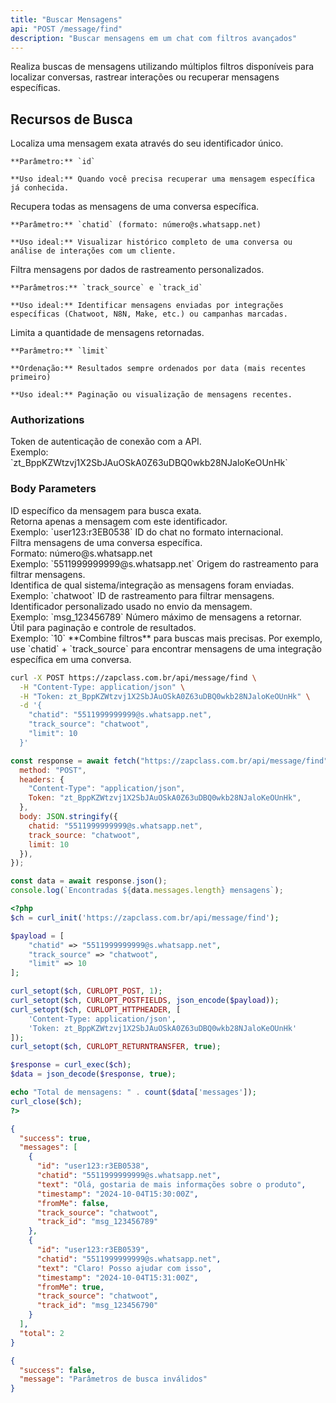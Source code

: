 ```yaml
---
title: "Buscar Mensagens"
api: "POST /message/find"
description: "Buscar mensagens em um chat com filtros avançados"
---
```


Realiza buscas de mensagens utilizando múltiplos filtros disponíveis para localizar conversas, rastrear interações ou recuperar mensagens específicas.

## Recursos de Busca

<AccordionGroup>
  <Accordion title="Busca por ID Específico" icon="magnifying-glass">
    Localiza uma mensagem exata através do seu identificador único.

    **Parâmetro:** `id`

    **Uso ideal:** Quando você precisa recuperar uma mensagem específica já conhecida.
  </Accordion>

  <Accordion title="Filtrar por Chat" icon="messages">
    Recupera todas as mensagens de uma conversa específica.

    **Parâmetro:** `chatid` (formato: número@s.whatsapp.net)

    **Uso ideal:** Visualizar histórico completo de uma conversa ou análise de interações com um cliente.
  </Accordion>

  <Accordion title="Rastreamento de Mensagens" icon="chart-line">
    Filtra mensagens por dados de rastreamento personalizados.

    **Parâmetros:** `track_source` e `track_id`

    **Uso ideal:** Identificar mensagens enviadas por integrações específicas (Chatwoot, N8N, Make, etc.) ou campanhas marcadas.
  </Accordion>

  <Accordion title="Controle de Resultados" icon="list-ordered">
    Limita a quantidade de mensagens retornadas.

    **Parâmetro:** `limit`

    **Ordenação:** Resultados sempre ordenados por data (mais recentes primeiro)

    **Uso ideal:** Paginação ou visualização de mensagens recentes.
  </Accordion>
</AccordionGroup>

### Authorizations

<ParamField path="token" type="string" required>
  Token de autenticação de conexão com a API. <br />
  Exemplo: `zt_BppKZWtzvj1X2SbJAuOSkA0Z63uDBQ0wkb28NJaloKeOUnHk`
</ParamField>

### Body Parameters

<ParamField path="id" type="string">
  ID específico da mensagem para busca exata. <br />
  Retorna apenas a mensagem com este identificador. <br />
  Exemplo: `user123:r3EB0538`
</ParamField>

<ParamField path="chatid" type="string">
  ID do chat no formato internacional. <br />
  Filtra mensagens de uma conversa específica. <br />
  Formato: número@s.whatsapp.net <br />
  Exemplo: `5511999999999@s.whatsapp.net`
</ParamField>

<ParamField path="track_source" type="string">
  Origem do rastreamento para filtrar mensagens. <br />
  Identifica de qual sistema/integração as mensagens foram enviadas. <br />
  Exemplo: `chatwoot`
</ParamField>

<ParamField path="track_id" type="string">
  ID de rastreamento para filtrar mensagens. <br />
  Identificador personalizado usado no envio da mensagem. <br />
  Exemplo: `msg_123456789`
</ParamField>

<ParamField path="limit" type="integer">
  Número máximo de mensagens a retornar. <br />
  Útil para paginação e controle de resultados. <br />
  Exemplo: `10`
</ParamField>

<Tip>
  **Combine filtros** para buscas mais precisas. Por exemplo, use `chatid` + `track_source` para encontrar mensagens de uma integração específica em uma conversa.
</Tip>

<RequestExample>

```bash cURL
curl -X POST https://zapclass.com.br/api/message/find \
  -H "Content-Type: application/json" \
  -H "Token: zt_BppKZWtzvj1X2SbJAuOSkA0Z63uDBQ0wkb28NJaloKeOUnHk" \
  -d '{
    "chatid": "5511999999999@s.whatsapp.net",
    "track_source": "chatwoot",
    "limit": 10
  }'
```

```javascript JavaScript
const response = await fetch("https://zapclass.com.br/api/message/find", {
  method: "POST",
  headers: {
    "Content-Type": "application/json",
    Token: "zt_BppKZWtzvj1X2SbJAuOSkA0Z63uDBQ0wkb28NJaloKeOUnHk",
  },
  body: JSON.stringify({
    chatid: "5511999999999@s.whatsapp.net",
    track_source: "chatwoot",
    limit: 10
  }),
});

const data = await response.json();
console.log(`Encontradas ${data.messages.length} mensagens`);
```

```php PHP
<?php
$ch = curl_init('https://zapclass.com.br/api/message/find');

$payload = [
    "chatid" => "5511999999999@s.whatsapp.net",
    "track_source" => "chatwoot",
    "limit" => 10
];

curl_setopt($ch, CURLOPT_POST, 1);
curl_setopt($ch, CURLOPT_POSTFIELDS, json_encode($payload));
curl_setopt($ch, CURLOPT_HTTPHEADER, [
    'Content-Type: application/json',
    'Token: zt_BppKZWtzvj1X2SbJAuOSkA0Z63uDBQ0wkb28NJaloKeOUnHk'
]);
curl_setopt($ch, CURLOPT_RETURNTRANSFER, true);

$response = curl_exec($ch);
$data = json_decode($response, true);

echo "Total de mensagens: " . count($data['messages']);
curl_close($ch);
?>
```

</RequestExample>

<ResponseExample>

```json 200
{
  "success": true,
  "messages": [
    {
      "id": "user123:r3EB0538",
      "chatid": "5511999999999@s.whatsapp.net",
      "text": "Olá, gostaria de mais informações sobre o produto",
      "timestamp": "2024-10-04T15:30:00Z",
      "fromMe": false,
      "track_source": "chatwoot",
      "track_id": "msg_123456789"
    },
    {
      "id": "user123:r3EB0539",
      "chatid": "5511999999999@s.whatsapp.net",
      "text": "Claro! Posso ajudar com isso",
      "timestamp": "2024-10-04T15:31:00Z",
      "fromMe": true,
      "track_source": "chatwoot",
      "track_id": "msg_123456790"
    }
  ],
  "total": 2
}
```

```json 400
{
  "success": false,
  "message": "Parâmetros de busca inválidos"
}
```

</ResponseExample>
